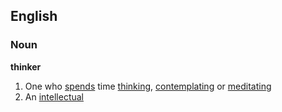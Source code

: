 ==English==
===Noun===
'''thinker'''
# One who [[spend]]s time [[think]]ing, [[contemplate|contemplating]] or [[meditate|meditating]]
# An [[intellectual]]